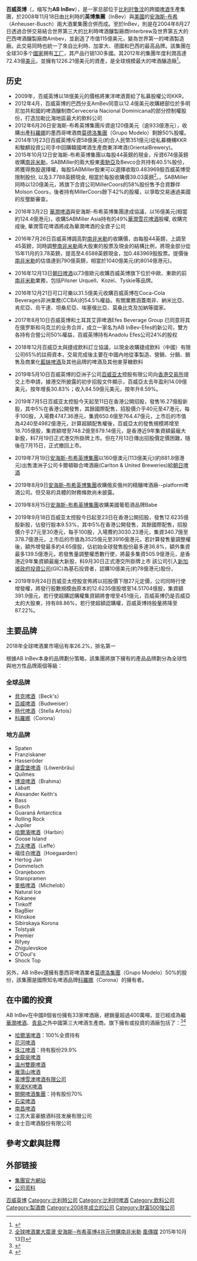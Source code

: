 {{Multiple issues|
{{Copy edit|time=2020-09-26T12:05:44+00:00}}
{{Refimprove|time=2020-09-26T12:05:44+00:00}}
}}
{{noteTA
|T=zh-cn:百威英博;zh-tw:安海斯-布希英博集團
|1=zh-cn:科罗娜;zh-hk:科羅娜;zh-tw:可樂娜;
|2=zh-cn:福佳;zh-hk:福佳;zh-tw:豪格登;
|3=zh-cn:力夫;zh-hk:萊佛;zh-tw:萊佛;
|4=zh-cn:百威英博;zh-hk:安海斯-布希英博;zh-tw:安海斯-布希英博;
}}
{{Infobox company
|name             = 百威英博<br/>Anheuser-Busch InBev SA/NV
|logo             = Anheuser-Busch InBev Logo 2022.svg
|type             = [[上市公司|上市公司]]
|traded_as        = {{Euronext|ABI|BE0003793107|XBRU}}<br>{{NYSE|BUD}}
|ISIN             = BE0003793107
|predecessor      = [[安海斯-布希|安海斯-布希]]<br>英博集團<br>[[Ambev|Ambev]]<br>[[SABMiller|SABMiller]]
|foundation       = {{start date and age|df=yes|2008}}<br />通过[[英博集團|英博集團]]收购[[安海斯-布希|安海斯-布希]]
|location         = {{BEL}}[[魯汶|魯汶]]
|area_served      = 全球
|key_people       = [[Carlos_Brito_(businessman)|Carlos Brito]] {{small|(CEO)}}
|industry         = [[饮料|饮料]], [[酿酒|酿酒]]
|products         = 酒精饮料：啤酒和软饮
|revenue          = {{decrease}} [[美元|US$]]523.3 [[亿|亿]] (2019)<ref name=AR19>[https://www.ab-inbev.com/investors/annual-reports.html ''Annual Report 2020.''] {{Wayback|url=https://www.ab-inbev.com/investors/annual-reports.html |date=20200406141648 }} Retrieved 6 April 2020.</ref>
|operating_income = {{decrease}} US$164.2 亿 (2019)<ref name=AR19 />
|net_income       = {{increase}} US$91.7 亿 (2019)<ref name=AR19 />
|assets           = {{increase}} US$2,366.5 亿 (2019)<ref name=AR19 />
|equity           = {{increase}} US$845.5 亿 (2019)<ref name=AR19 />
|num_employees    = {{decrease}} 约 170,000 (2019)<ref name=AR19 />
|subsid           = [[安海斯-布希|安海斯-布希]]<br />[[英博集團|英博集團]]<br />AmBev<br />[[莫德洛集团|莫德洛集团]]
|homepage         = {{URL|https://www.ab-inbev.com}}
}}
'''百威英博'''（{{lang-de|'''Anheuser-Busch InBev SA/NV'''}}，缩写为'''AB InBev'''），是一家总部位于[[比利时|比利时]][[鲁汶|鲁汶]]的跨國[[啤酒|啤酒]]生產集團，於2008年11月18日由比利時的'''英博集團'''（InBev）與[[美國|美國]]的[[安海斯-布希|安海斯-布希]]（Anheuser-Busch）兩大酒業集團合併而成。至於InBev，則是在2004年8月27日透過合併交易結合世界第三大的比利時啤酒釀製廠商Interbrew及世界第五大的巴西啤酒釀製廠商Ambev，並創造了市值115億美元，變為世界第一的啤酒製造廠。此交易同時也統一了來自比利時、加拿大、德國和巴西的最高品牌。該集團在全球30多个[[國家|國家]]拥有[[工厂|工厂]]，其产品行销130多國。其2012年的集團年度利潤高達72.43億[[美元|美元]]，並擁有1226.21億美元的資產，是全球規模最大的啤酒釀造廠<ref>{{cite web | url=http://www.ab-inbev.com/pdf/AB_InBev_AR10.pdf | language=en | title=AB InBev年度財務報告 | publisher=AB InBev官方網站 | date= | accessdate=2011年4月3日 | archive-date=2016年3月29日 | archive-url=https://web.archive.org/web/20160329054248/http://www.ab-inbev.com/pdf/ab_inbev_ar10.pdf | dead-url=no }}</ref>。

== 历史 ==
* 2009年，百威英博以18億美元的價格將東洋啤酒賣給了私募股權公司KKR，
* 2012年4月，百威英博的巴西分支AmBev同意以12.4億美元收購總部位於多明尼加共和國的啤酒釀制商Cerveceria Nacional Dominicana的部分控制權股份，打造加勒比海地區最大的飲料公司
* 2012年6月26日安海斯-布希英博集團斥資逾120億美元（逾933億港元），收購出產[[科羅娜|科羅娜]]的墨西哥啤酒商[[莫德洛集團|莫德洛集團]]（Grupo Modelo）剩餘50%股權。
* 2014年1月23日百威英博斥資58億美元(約合人民幣351億元)從私募機構KKR和駿麒投資公司手中回購韓國啤酒生產商東洋啤酒(OrientalBrewery)。
* 2015年10月12日安海斯-布希英博集團以每股44英鎊的現金，斥資674億英鎊收購[[南非米勒|南非米勒]]，SABMiller的兩大股東[[奧馳亞|奧馳亞]]及Bevco合共持有40.5%股份，將獲得換股選擇權，每股SABMiller股東可以選擇收取0.483969股百威英博受限制股份, 以及3.7788英鎊現金, 相當於每股收購價39.03英鎊<ref>[http://www.storm.mg/article/69091 全球啤酒業大震盪 安海斯─布希英博4兆元併購南非米勒] {{Wayback|url=http://www.storm.mg/article/69091 |date=20200929045321 }} [[風傳媒|風傳媒]] 2015年10月13日</ref>。。SABMiller同時以120億美元，將旗下合資公司MillerCoors的58%股份售予合資夥伴Molson Coors，後者持有MillerCoors餘下42%的股權，以爭取交易通過美國的反壟斷審查。

* 2016年3月2日 [[華潤啤酒|華潤啤酒]]與安海斯-布希英博集團達成協議，以16億美元(相當約124.4億港元)，收購SABMiller Asia持有的49%[[華潤雪花啤酒|華潤雪花啤酒]]股權, 收購完成後, 華潤雪花啤酒將成為華潤啤酒的全資子公司

* 2016年7月26日百威英博調高對[[南非米勒|南非米勒]]的收購價，由每股44英鎊，上調至45英鎊，同時調整[[南非米勒|南非米勒]]兩大股東的股票及現金的結構比例，將現金部分從15年11月的3.78英鎊，提高至4.6588英鎊現金，加0.483969股股票。提價後[[南非米勒|南非米勒]]的估值達到790億英鎊，相當於1040億美元(約8014億港元)。

* 2016年12月13日[[朝日啤酒|朝日啤酒]]以73億歐元收購百威英博旗下位於中歐、東歐的前[[南非米勒|南非米勒]]業務，包括Pilsner Urquell、Kozel、Tyskie等品牌。 

* 2016年12月21日可口可樂以31.5億美元收購百威英博在Coca-Cola Beverages非洲業務(CCBA)的54.5%權益。有關業務涵蓋南非、納米比亞、肯尼亞、烏干達、坦桑尼亞、埃塞俄比亞、莫桑比克及加納等國家。

* 2017年8月10日百威英博和土耳其艾菲啤酒Efes Beverage Group 已同意将其在俄罗斯和乌克兰的业务合并，成立一家名为AB InBev-Efes的新公司，雙方各持有合營公司50%權益，百威英博持有Anadolu Efes公司24%的股权

* 2018年12月百威亞太與捷成飲料訂立協議，以現金收購捷成飲料（中國）有限公司65%的註冊資本，交易完成後主要在中國內地從事製造、營銷、分銷、銷售及商業化[[藍妹啤酒|藍妹啤酒]]及其他品牌的啤酒及其他麥芽糖飲料

* 2019年5月10日百威英博的亞洲子公司[[百威亚太|百威亚太]]控股有限公司向[[香港交易所|香港交易所]]提交上市申請，據港交所披露的初步招股文件顯示，百威亞太去年盈利14.09億美元，按年增長30.83%；收入84.59億元美元，按年升8.59%。

* 2019年7月5日百威亚太控股今天起至11日在香港公開招股，發售16.27億股新股，其中5%在香港公開發售，其餘國際配售，招股價介乎40元至47港元，每手100股，入場費4747.36港元，集資650.6億至764.47億元，上市后的市值為4240至4982億港元，計算超額配售權後，百威亞太的發售規模將增至18.705億股，集資額增至748.2億至879.14億元，是香港近9年集資額最龐大新股，料7月19日正式港交所掛牌上市。但在7月13日傳出招股價定價困難，隨後在7月15日，正式撤回上市。

* 2019年7月19日[[安海斯-布希英博集團|安海斯-布希英博集團]]以160億澳元(113億美元)(約881.8億港元)出售澳洲子公司卡爾頓聯合啤酒廠(Carlton & United Breweries)給[[朝日啤酒|朝日啤酒]]

* 2019年8月9日[[安海斯-布希英博集團|安海斯-布希英博集團]]收購俄亥俄州的精釀啤酒廠--platform啤酒公司。但交易的具體的財務條款尚未披露。

* 2019年8月15日[[安海斯-布希英博集團|安海斯-布希英博集團]]收購美國葡萄酒品牌Babe

* 2019年9月18日百威亚太控股今日起至23日在香港公開招股，發售12.6235億股新股，佔發行股本9.53%，其中5%在香港公開發售，其餘國際配售，招股價介乎27元至30港元，每手100股，入場費約3030.23港元，集資340.7億至378.7億港元，上市后的市值為3525億元至3916億港元，若計算發售量調整權後，額外增發最多約4.65億股，佔初始全球發售股份最多達36.8%，額外集資最多139.5億港元，若發售量調整權悉數行使，將最多集資505.9億港元，是香港近9年集資額最龐大新股，料9月30日正式港交所掛牌上市 該公司引入[[新加坡政府投資公司|新加坡政府投資公司]](GIC)為基石投資者，認購10億美元(約78億港元)股份，

* 2019年9月24日百威亚太控股宣佈將以招股價下限27元定價，公司同時行使增發權，將發行股數規模由原本的12.6235億股增至14.51704億股，集資額391.9億元，若行使超購認購權集資額將會增至451億元，百威英博仍是百威亞太的大股東，持有88.86%，若行使超額認購權，百威英博持股量將降至87.22%。

== 主要品牌==
2018年全球啤酒業市場佔有率26.2%，排名第一

根據AB InBev本身的品牌劃分策略，該集團將旗下擁有的產品品牌劃分為全球性與地方性品牌兩個等級：

=== 全球品牌 ===
* [[貝克啤酒|貝克啤酒]]（Beck's）
* [[百威啤酒|百威啤酒]]（Budweiser）
* [[時代啤酒|時代啤酒]]（Stella Artois）
* [[科羅娜|科羅娜]]（Corona）

=== 地方品牌 ===
* Spaten
* Franziskaner
* Hasseröder
* [[廬雲堡啤酒|廬雲堡啤酒]]（Löwenbräu）
* Quilmes
* [[博浪啤酒|博浪啤酒]]（Brahma）
* Labatt
* Alexander Keith's
* Bass
* Busch
* Guaraná Antarctica
* Rolling Rock
* Jupiler
* [[哈爾濱啤酒|哈爾濱啤酒]]（Harbin）
* Goose Island
* [[力夫啤酒|力夫啤酒]]（Leffe）
* 福佳白[[豪格登啤酒|啤酒]]（Hoegaarden）
* Hertog Jan
* Dommelsch
* Oranjeboom
* Staropramen
* [[麥格啤酒|麥格啤酒]]（Michelob）
* Natural Ice
* Kokanee
* Tinkoff
* BagBier
* Кlinskoe
* Sibirskaya Korona
* Tolstyak
* Premier
* Rifyey
* Zhigulevskoe
* O'Doul's
* Shock Top

另外，AB InBev還擁有墨西哥啤酒業者[[莫德洛集團|莫德洛集團]]（Grupo Modelo）50%的股份，該集團是國際知名啤酒品牌[[科羅娜|科羅娜]]（Corona）的擁有者。

== 在中國的投資 ==
AB InBev在中國8個省份擁有33家啤酒廠，總銷量超過400萬噸，並已經成為繼[[華潤啤酒|華潤啤酒]]、[[青島啤酒|青島]]之外中國第三大啤酒生產商。旗下擁有或投資的酒廠包括了：<ref>{{Cite web |url=http://www.ab-inbev.cn/brandsNational.php |title=存档副本 |access-date=2018-06-20 |archive-date=2018-06-20 |archive-url=https://web.archive.org/web/20180620101407/http://www.ab-inbev.cn/brandsNational.php |dead-url=no }}</ref><ref>{{Cite web |url=http://www.ab-inbev.cn/brandsLocal.php |title=存档副本 |access-date=2018-06-20 |archive-date=2019-10-05 |archive-url=https://web.archive.org/web/20191005172033/https://www.ab-inbev.cn/brandsLocal.php |dead-url=no }}</ref>
* [[哈爾濱啤酒|哈爾濱啤酒]]：100%全資持有
* [[花河啤酒|花河啤酒]]
* [[珠江啤酒|珠江啤酒]]：持有股份29.9%
* [[金龍泉啤酒|金龍泉啤酒]]
* [[溫州雙鹿啤酒|溫州雙鹿啤酒]]
* [[雁蕩山啤酒|雁蕩山啤酒]]
* [[英博雪津啤酒有限公司|英博雪津啤酒有限公司]]
* [[寧波KK啤酒|寧波KK啤酒]]
* [[開開啤酒集團|開開啤酒集團]]：持有股份70%
* [[石梁啤酒|石梁啤酒]]
* [[南昌啤酒|南昌啤酒]]
* 江苏大富豪酿酒科技发展有限公司
* 金士百啤酒股份有限公司

== 參考文獻與註釋 ==
{{reflist}}

== 外部链接 ==
* [http://www.ab-inbev.com/ 集團官方網站] {{Wayback|url=http://www.ab-inbev.com/ |date=20151202082700 }}
* [http://biz.yahoo.com/ic/47/47435.html 公司资料] {{Wayback|url=http://biz.yahoo.com/ic/47/47435.html |date=20150316092815 }}

[[Category:百威英博|]]
[[Category:比利時公司|Category:比利時公司]]
[[Category:比利时啤酒|Category:比利时啤酒]]
[[Category:飲料公司|Category:飲料公司]]
[[Category:製酒商|Category:製酒商]]
[[Category:2008年成立的公司|Category:2008年成立的公司]]
[[Category:財富500強公司|Category:財富500強公司]]